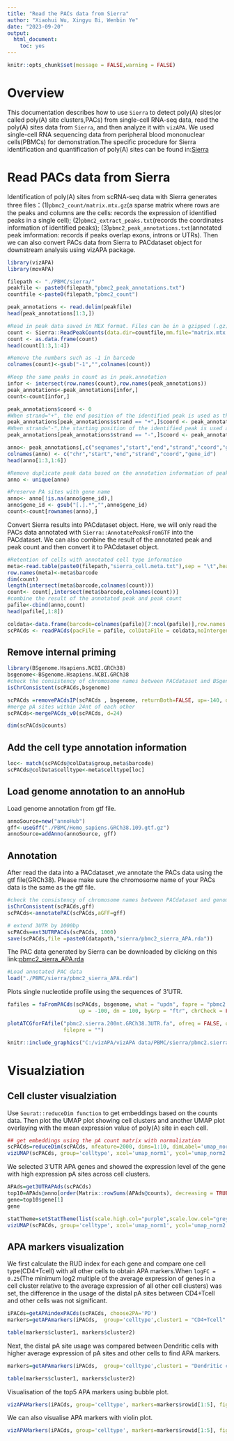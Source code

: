 ---
title: "Read the PACs data from Sierra"
author: "Xiaohui Wu, Xingyu Bi, Wenbin Ye"
date: "2023-09-20"
output:
  html_document: 
    toc: yes
---

```{r setup, include=FALSE}
knitr::opts_chunk$set(message = FALSE,warning = FALSE)
```


# Overview

This documentation describes how to use `Sierra` to detect poly(A) sites(or called poly(A) site clusters,PACs) from single-cell RNA-seq data, read the poly(A) sites data from `Sierra`, and then analyze it with `vizAPA`. We used  single-cell RNA sequencing data from peripheral blood mononuclear cells(PBMCs) for demonstration.The specific procedure for Sierra identification and quantification of poly(A) sites can be found in:[Sierra](https://github.com/VCCRI/Sierra/wiki/Sierra-Vignette)


# Read PACs data from Sierra
Identification of poly(A) sites from scRNA-seq data with Sierra generates three files：(1)`pbmc2_count/matrix.mtx.gz`(a sparse matrix where rows are the peaks and columns are the cells: records the expression of identified  peaks in a single cell); (2)`pbmc2_extract_peaks.txt`(records the coordinates information of identified peaks); (3)`pbmc2_peak_annotations.txt`(annotated peak imformation: records if peaks overlap exons, introns or UTRs). Then we can also convert PACs data from Sierra to PACdataset object for downstream analysis using vizAPA package.

```{r results='hide'}
library(vizAPA)
library(movAPA)
```

```{r eval=FALSE}
filepath <- "./PBMC/sierra/"
peakfile <- paste0(filepath,"pbmc2_peak_annotations.txt")
countfile <-paste0(filepath,"pbmc2_count")

```

```{r eval=FALSE}
peak_annotations <- read.delim(peakfile)
head(peak_annotations[1:3,])

#Read in peak data saved in MEX format. Files can be in a gzipped (.gz) format.
count <- Sierra::ReadPeakCounts(data.dir=countfile,mm.file="matrix.mtx.gz",barcodes.file ="barcodes.tsv.gz")
count <- as.data.frame(count)
head(count[1:3,1:4])

#Remove the numbers such as -1 in barcode
colnames(count)<-gsub("-1","",colnames(count))
```


```{r eval=FALSE}
#Keep the same peaks in count as in peak.annotation
infor <- intersect(row.names(count),row.names(peak_annotations))
peak_annotations<-peak_annotations[infor,]
count<-count[infor,]

peak_annotations$coord <- 0
#When strand="+", the end position of the identified peak is used as the coordinate of the pA site
peak_annotations[peak_annotations$strand == "+",]$coord <- peak_annotations[peak_annotations$strand == "+",]$end
#When strand="-",the starting position of the identified peak is used as the coordinate of the pA site
peak_annotations[peak_annotations$strand == "-",]$coord <- peak_annotations[peak_annotations$strand == "-",]$start

anno<- peak_annotations[,c("seqnames","start","end","strand","coord","gene_id")]
colnames(anno) <- c("chr","start","end","strand","coord","gene_id")
head(anno[1:3,1:6])

#Remove duplicate peak data based on the annotation information of peak
anno <- unique(anno)

#Preserve PA sites with gene name
anno<- anno[!is.na(anno$gene_id),]
anno$gene_id <- gsub("[.].*","",anno$gene_id)
count<-count[rownames(anno),]
```

Convert Sierra results into PACdataset object. Here, we will only read the PACs data annotated with `Sierra::AnnotatePeaksFromGTF` into the PACdataset. We can also combine the result of the annotated peak and peak count and then convert it to PACdataset object.

```{r eval=FALSE}
#Retention of cells with annotated cell type information
meta<-read.table(paste0(filepath,"sierra_cell.meta.txt"),sep = "\t",header = TRUE)
row.names(meta)<-meta$barcode
dim(count)
length(intersect(meta$barcode,colnames(count)))
count<- count[,intersect(meta$barcode,colnames(count))]
#combine the result of the annotated peak and peak count
pafile<-cbind(anno,count)
head(pafile[,1:8])

coldata<-data.frame(barcode=colnames(pafile)[7:ncol(pafile)],row.names =colnames(pafile)[7:ncol(pafile)] )
scPACds <- readPACds(pacFile = pafile, colDataFile = coldata,noIntergenic = FALSE)

```

##  Remove internal priming
```{r eval=FALSE}
library(BSgenome.Hsapiens.NCBI.GRCh38)
bsgenome<-BSgenome.Hsapiens.NCBI.GRCh38
#check the consistency of chromosome names between PACdataset and BSgenome
isChrConsistent(scPACds,bsgenome)

scPACds =removePACdsIP(scPACds , bsgenome, returnBoth=FALSE, up=-140, dn=10, conA=6, sepA=NA,chrCheck = FALSE)
#merge pA sites within 24nt of each other
scPACds<-mergePACds_v0(scPACds, d=24)

dim(scPACds@counts)  
```

##  Add the cell type annotation information

```{r eval=FALSE}
loc<- match(scPACds@colData$group,meta$barcode)
scPACds@colData$celltype<-meta$celltype[loc]
```

##  Load genome annotation to an annoHub
Load genome annotation from gtf file.
```{r}
annoSource=new("annoHub")
gff<-useGff("./PBMC/Homo_sapiens.GRCh38.109.gtf.gz")
annoSource=addAnno(annoSource, gff)
```

##  Annotation 
After read the data into a PACdataset ,we annotate the PACs data using the gtf file(GRCh38). Please make sure the chromosome name of your PACs data is the same as the gtf file.

```{r eval=FALSE}
#check the consistency of chromosome names between PACdataset and genome annotations
isChrConsistent(scPACds,gff)
scPACds<-annotatePAC(scPACds,aGFF=gff)

# extend 3UTR by 1000bp
scPACds=ext3UTRPACds(scPACds, 1000)
save(scPACds,file =paste0(datapath,"sierra/pbmc2_sierra_APA.rda"))
```

The PAC data generated by Sierra can be downloaded by clicking on this link:[pbmc2_sierra_APA.rda](https://github.com/Bxy237/vizAPA_supplementary.material/tree/master)
```{r}
#Load annotated PAC data
load("./PBMC/sierra/pbmc2_sierra_APA.rda")

```

Plots single nucleotide profile using the sequences of 3'UTR.
```{r eval=FALSE}
fafiles = faFromPACds(scPACds, bsgenome, what = "updn", fapre = "pbmc2.sierra.200nt.GRCh38",
                       up = -100, dn = 100, byGrp = "ftr", chrCheck = FALSE)

plotATCGforFAfile("pbmc2.sierra.200nt.GRCh38.3UTR.fa", ofreq = FALSE, opdf = TRUE, refPos = 101,
                  filepre = "")
```

```{r out.height="70%",out.width="60%",echo=FALSE}
knitr::include_graphics("C:/vizAPA/vizAPA data/PBMC/sierra/pbmc2.sierra.200nt.GRCh38.3UTR.png")
```

# Visualziation 
##  Cell cluster visualziation

Use `Seurat::reduceDim function` to get embeddings based on the counts data. Then plot the UMAP plot showing cell clusters and another UMAP plot overlaying with the mean expression value of poly(A) site in each cell.
```{r results='hide',out.height="90%",out.width="90%"}
## get embeddings using the pA count matrix with normalization
scPACds=reduceDim(scPACds, nfeature=2000, dims=1:10, dimLabel='umap_norm', norm=TRUE)
vizUMAP(scPACds, group='celltype', xcol='umap_norm1', ycol='umap_norm2' )

```

We selected 3'UTR APA genes and showed the expression level of  the gene with high expression pA sites across cell clusters.
```{r results='hide'}
APAds=get3UTRAPAds(scPACds)
top10=APAds@anno[order(Matrix::rowSums(APAds@counts), decreasing = TRUE)[1:10],]
gene=top10$gene[1]
gene

statTheme=setStatTheme(list(scale.high.col="purple",scale.low.col="grey"),check = TRUE)
vizUMAP(scPACds, group='celltype', xcol='umap_norm1', ycol='umap_norm2' ,genes = gene,statTheme = statTheme)
```

##  APA markers visualization
We first calculate the RUD index for each gene and compare one cell type(CD4+Tcell) with all other cells to obtain APA markers.When `logFC = 0.25`(The minimum log2 multiple of the average expression of genes in a cell cluster relative to the average expression of all other cell clusters) was set, the difference in the usage of the distal pA sites between CD4+Tcell and other cells was not significant.
```{r results='hide'}
iPACds=getAPAindexPACds(scPACds, choose2PA='PD')
markers=getAPAmarkers(iPACds,  group='celltype',cluster1 = "CD4+Tcell" ,logFC = 0.25)
```

```{r}
table(markers$cluster1, markers$cluster2)
```


Next, the distal pA site usage was compared between Dendritic cells with higher average expression of pA sites and other cells to find APA markers.
```{r results='hide'}
markers=getAPAmarkers(iPACds,  group='celltype',cluster1 = "Dendritic cell" ,logFC = 0.25)

```

```{r }
table(markers$cluster1, markers$cluster2)
```


Visualisation of the top5 APA markers using bubble plot.
```{r}
vizAPAMarkers(iPACds, group='celltype', markers=markers$rowid[1:5], figType = 'bubble', statTheme=list(xgroup=FALSE))
```

We can also visualise APA markers with violin plot.
```{r}
vizAPAMarkers(iPACds, group='celltype', markers=markers$rowid[1:5], figType = 'violin')
```
